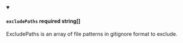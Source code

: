 
<details className="config-field" data-expandable="false" open>
<summary>

#### `excludePaths` <span class="config-field-required" data-required="false">required</span> <span class="config-field-type">string[]</span> <span class="config-field-default"></span>

ExcludePaths is an array of file patterns in gitignore format to exclude.

</summary>



</details>
